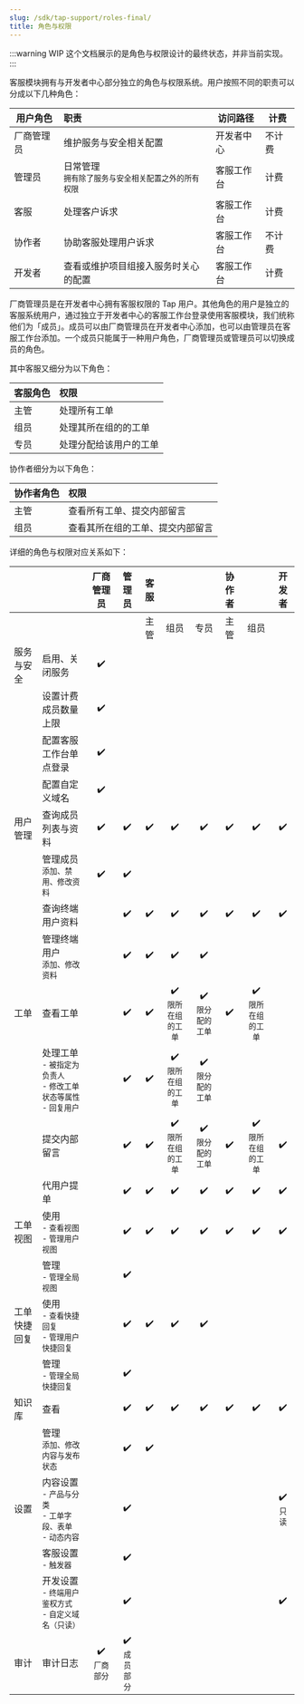 ```yaml
---
slug: /sdk/tap-support/roles-final/
title: 角色与权限
---
```


<head>
  <meta name="robots" content="noindex" />
</head>

:::warning WIP
这个文档展示的是角色与权限设计的最终状态，并非当前实现。
:::

客服模块拥有与开发者中心部分独立的角色与权限系统。用户按照不同的职责可以分成以下几种角色：

| 用户角色   | 职责                                                                 | 访问路径   | 计费   |
| ---------- | :------------------------------------------------------------------- | ---------- | ------ |
| 厂商管理员 | 维护服务与安全相关配置                                               | 开发者中心 | 不计费 |
| 管理员     | 日常管理<br/><small>拥有除了服务与安全相关配置之外的所有权限</small> | 客服工作台 | 计费   |
| 客服       | 处理客户诉求                                                         | 客服工作台 | 计费   |
| 协作者     | 协助客服处理用户诉求                                                 | 客服工作台 | 不计费 |
| 开发者     | 查看或维护项目组接入服务时关心的配置                     | 客服工作台 | 计费   |

厂商管理员是在开发者中心拥有客服权限的 Tap 用户。其他角色的用户是独立的客服系统用户，通过独立于开发者中心的客服工作台登录使用客服模块，我们统称他们为「成员」。成员可以由厂商管理员在开发者中心添加，也可以由管理员在客服工作台添加。一个成员只能属于一种用户角色，厂商管理员或管理员可以切换成员的角色。

其中客服又细分为以下角色：

| 客服角色 | 权限                   |
| -------- | :--------------------- |
| 主管     | 处理所有工单           |
| 组员     | 处理其所在组的的工单   |
| 专员     | 处理分配给该用户的工单 |

协作者细分为以下角色：

| 协作者角色 | 权限                             |
| ---------- | :------------------------------- |
| 主管       | 查看所有工单、提交内部留言       |
| 组员       | 查看其所在组的工单、提交内部留言 |

详细的角色与权限对应关系如下：

|                   |                                                                                      |           厂商管理员           |             管理员             | 客服 |                                      |                                    | 协作者 |                                      |           开发者            |
| ----------------- | ------------------------------------------------------------------------------------ | :----------------------------: | :----------------------------: | :--: | :----------------------------------: | :--------------------------------: | :----: | :----------------------------------: | :-------------------------: |
|                   |                                                                                      |                                |                                | 主管 |                 组员                 |                专员                |  主管  |                 组员                 |                             |
| 服务与安全        | 启用、关闭服务                                                                       |               ✔️               |                                |      |                                      |                                    |        |                                      |                             |
|                   | 设置计费成员数量上限                                                                 |               ✔️               |                                |      |                                      |                                    |        |                                      |                             |
|                   | 配置客服工作台单点登录                                                               |               ✔️               |                                |      |                                      |                                    |        |                                      |                             |
|                   | 配置自定义域名                                                                       |               ✔️               |                                |      |                                      |                                    |        |                                      |                             |
| 用户管理          | 查询成员列表与资料                                                                   |               ✔️               |               ✔️               |  ✔️  |                  ✔️                  |                 ✔️                 |   ✔️   |                  ✔️                  |             ✔️              |
|                   | 管理成员<br/><small>添加、禁用、修改资料</small>                                     |               ✔️               |               ✔️               |      |                                      |                                    |        |                                      |                             |
|                   | 查询终端用户资料                                                                     |                                |               ✔️               |  ✔️  |                  ✔️                  |                 ✔️                 |   ✔️   |                  ✔️                  |             ✔️              |
|                   | 管理终端用户<br/><small>添加、修改资料</small>                                       |                                |               ✔️               |  ✔️  |                  ✔️                  |                 ✔️                 |        |                                      |                             |
| 工单              | 查看工单                                                                             |                                |               ✔️               |  ✔️  | ✔️<br/><small>限所在组的工单</small> | ✔️<br/><small>限分配的工单</small> |   ✔️   | ✔️<br/><small>限所在组的工单</small> |                             |
|                   | 处理工单<br/><small>- 被指定为负责人<br/>- 修改工单状态等属性<br/>- 回复用户</small> |                                |               ✔️               |  ✔️  | ✔️<br/><small>限所在组的工单</small> | ✔️<br/><small>限分配的工单</small> |        |                                      |                             |
|                   | 提交内部留言                                                                         |                                |               ✔️               |  ✔️  | ✔️<br/><small>限所在组的工单</small> | ✔️<br/><small>限分配的工单</small> |   ✔️   | ✔️<br/><small>限所在组的工单</small> |             ✔️              |
|                   | 代用户提单                                                                           |                                |               ✔️               |  ✔️  |                  ✔️                  |                 ✔️                 |   ✔️   |                  ✔️                  |             ✔️              |
| 工单<br/>视图     | 使用<br/><small>- 查看视图<br/>- 管理用户视图</small>                                |                                |               ✔️               |  ✔️  |                  ✔️                  |                 ✔️                 |   ✔️   |                  ✔️                  |             ✔️              |
|                   | 管理<br/><small>- 管理全局视图 </small>                                              |                                |               ✔️               |      |                                      |                                    |        |                                      |                             |
| 工单<br/>快捷回复 | 使用<br/><small>- 查看快捷回复<br/>- 管理用户快捷回复</small>                        |                                |               ✔️               |  ✔️  |                  ✔️                  |                 ✔️                 |        |                                      |                             |
|                   | 管理<br/><small>- 管理全局快捷回复 </small>                                          |                                |               ✔️               |      |                                      |                                    |        |                                      |                             |
| 知识库            | 查看                                                                                 |                                |               ✔️               |  ✔️  |                  ✔️                  |                 ✔️                 |   ✔️   |                  ✔️                  |             ✔️              |
|                   | 管理<br/><small>添加、修改内容与发布状态</small>                                     |                                |               ✔️               |  ✔️  |                                      |                                    |        |                                      |                             |
| 设置              | 内容设置<br/><small>- 产品与分类<br/>- 工单字段、表单<br/>- 动态内容</small>         |                                |               ✔️               |      |                                      |                                    |        |                                      | ✔️ <br/><small>只读</small> |
|                   | 客服设置<br/><small>- 触发器</small>                                                 |                                |               ✔️               |      |                                      |                                    |        |                                      |                             |
|                   | 开发设置<br/><small>- 终端用户鉴权方式<br/>- 自定义域名（只读）</small>              |                                |               ✔️               |      |                                      |                                    |        |                                      |             ✔️              |
| 审计              | 审计日志                                                                             | ✔️<br/><small>厂商部分</small> | ✔️<br/><small>成员部分</small> |      |                                      |                                    |        |                                      |                             |
